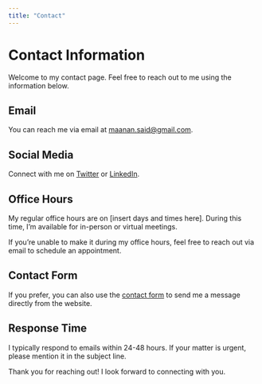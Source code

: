 ```yaml
---
title: "Contact"
---
```


# Contact Information

Welcome to my contact page. Feel free to reach out to me using the information below.

## Email

You can reach me via email at [maanan.said@gmail.com](mailto:maanan.said@gmail.com).

## Social Media

Connect with me on [Twitter](https://twitter.com/yourtwitter) or [LinkedIn](https://www.linkedin.com/in/yourlinkedin).

## Office Hours

My regular office hours are on [insert days and times here]. During this time, I'm available for in-person or virtual meetings.

If you're unable to make it during my office hours, feel free to reach out via email to schedule an appointment.

## Contact Form

If you prefer, you can also use the [contact form](link-to-your-contact-form) to send me a message directly from the website.

## Response Time

I typically respond to emails within 24-48 hours. If your matter is urgent, please mention it in the subject line.


Thank you for reaching out! I look forward to connecting with you.
